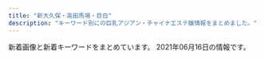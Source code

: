 ```yaml
---
title: "新大久保・高田馬場・目白"
description: "キーワード別にの巨乳アジアン・チャイナエステ嬢情報をまとめました。"
---
```


新着画像と新着キーワードをまとめています。
2021年06月16日の情報です。

<DmmAffiliateIns />
<KeywordTable
  shops={
    [
    {
        "img_links": [
            "http://pretty.este.work/3.jpg",
            "http://pretty.este.work/int1.png",
            "http://pretty.este.work/hana.jpg",
            "http://pretty.este.work/rec1.png",
            "http://pretty.este.work/news.jpg",
            "http://pretty.este.work/sakura.jpg",
            "http://pretty.este.work/1.jpg",
            "http://pretty.este.work/rec2.png",
            "http://pretty.este.work/nana.jpg",
            "http://pretty.este.work/up.jpg",
            "http://pretty.este.work/sayurin.jpg",
            "http://pretty.este.work/ayumi.jpg",
            "http://pretty.este.work/2.jpg",
            "http://pretty.este.work/interior_t.jpg",
            "http://pretty.este.work/4.jpg",
            "http://pretty.este.work/head.jpg",
            "http://pretty.este.work/tg.jpg",
            "http://pretty.este.work/staff_t.jpg"
        ],
        "url": "http://pretty.este.work/",
        "name": "Pretty \uff5e\u30d7\u30ea\u30c6\u30a3\u30fc\uff5e",
        "keywords": {},
        "station": "JR\u9ad8\u7530\u99ac\u5834\u99c5"
    },
    {
        "url": "http://www.aromaonly1.com/",
        "keywords": {
            "C": 3,
            "E": 2,
            "88": 3,
            "D": 2,
            "86": 4
        },
        "name": "NEW ONLY ONE",
        "station": "JR\u9ad8\u7530\u99ac\u5834\u99c5",
        "img_links": [
            "http://www.aromaonly1.com/uploads/e01fa669285bc99ba782abfd90a08bb2.jpg",
            "http://www.aromaonly1.com/images/interior_10.jpg",
            "http://www.aromaonly1.com/images/index_17.jpg",
            "http://www.aromaonly1.com/uploads/ac75f516de3602f2ed5de1d9e2383a35.jpg",
            "http://www.aromaonly1.com/images/index_20.jpg",
            "http://www.aromaonly1.com/uploads/66dc68de1f9c001b6f15d52303314efc.jpg",
            "http://www.aromaonly1.com/images/index_15.jpg",
            "http://www.aromaonly1.com/images/index_12.jpg",
            "http://www.aromaonly1.com/images/service_10.jpg",
            "http://www.aromaonly1.com/images/index_07.jpg",
            "http://www.aromaonly1.com/images/index_11.jpg",
            "http://www.aromaonly1.com/images/link_10.jpg",
            "http://www.aromaonly1.com/images/index_03.jpg",
            "http://www.aromaonly1.com/images/aromaonly1_468x60.png",
            "http://www.aromaonly1.com/uploads/3e6ede4dd71b9611bfc0fc01fff82057.jpg",
            "http://www.aromaonly1.com/uploads/56e94a67d1aa4ea89d5f2064a387ab96.jpg",
            "http://www.aromaonly1.com/uploads/b43afdf6c0db7020b472f89b05664984.jpg",
            "http://www.aromaonly1.com/images/index_19.jpg",
            "http://www.aromaonly1.com/images/index_02.jpg",
            "http://www.aromaonly1.com/uploads/015cba9c432d730d26583fe998534fa6.jpg",
            "http://www.aromaonly1.com/uploads/18799c1985ca7d1cd026808323ec51c2.jpg",
            "http://www.aromaonly1.com/uploads/2f5941103973429d3981087968a845a3.jpg",
            "http://www.aromaonly1.com/images/index_01.jpg",
            "http://www.aromaonly1.com/uploads/0d74a4af5e268e3562daa56048c13906.jpg",
            "http://www.aromaonly1.com/images/service_11.jpg",
            "http://www.aromaonly1.com/uploads/8e9e8b4d89b256773f17dff61368328c.jpg",
            "http://www.aromaonly1.com/uploads/5f4083d49285cbe64774b1bd70e86150.jpg",
            "http://www.aromaonly1.com/images/index_18.jpg",
            "http://www.aromaonly1.com/images/index_21.jpg",
            "http://www.aromaonly1.com/images/index_16.jpg",
            "http://www.aromaonly1.com/images/girls_10.jpg",
            "http://www.aromaonly1.com/images/fanhui.png",
            "http://www.aromaonly1.com/uploads/c24b4a66b959c50d941c227e2167e47a.jpg",
            "http://www.aromaonly1.com/images/index_05.jpg",
            "http://www.aromaonly1.com/my_work/images/pic1.png",
            "http://www.aromaonly1.com/images/index_04.jpg",
            "http://www.aromaonly1.com/images/index_14.jpg",
            "http://www.aromaonly1.com/uploads/39a20c0f1405de5aa73fad53492e41be.jpg",
            "http://www.aromaonly1.com/images/index_06.jpg",
            "http://www.aromaonly1.com/images/index_08.jpg"
        ]
    },
    {
        "url": "http://aes-treat.com/",
        "keywords": {
            "C": 37
        },
        "name": "Lovely Heart \u5927\u4e45\u4fdd\u5225\u9928",
        "station": "JR\u5927\u4e45\u4fdd\u99c5\u5317\u53e3",
        "img_links": [
            "http://aes-treat.com/img/ttl_staff.png",
            "http://aes-treat.com/scdl/staff/10941.jpg",
            "http://aes-treat.com/scdl/staff/11201.jpg",
            "http://aes-treat.com/scdl/staff/10681mb.jpg",
            "http://aes-treat.com/img/system/campaign.jpg",
            "http://aes-treat.com/scdl/staff/11111mb.jpg",
            "http://aes-treat.com/scdl/staff/10902.jpg",
            "http://aes-treat.com/scdl/staff/10861mb.jpg",
            "http://aes-treat.com/scdl/staff/10901mb.jpg",
            "http://aes-treat.com/scdl/staff/11081.jpg",
            "http://aes-treat.com/scdl/staff/10901.jpg",
            "http://aes-treat.com/scdl/staff/11191.jpg",
            "http://aes-treat.com/img/ttl_attbnr.jpg",
            "http://aes-treat.com/scdl/staff/11051.jpg",
            "http://aes-treat.com/scdl/staff/10971.jpg",
            "http://aes-treat.com/scdl/staff/11191mb.jpg",
            "http://aes-treat.com/scdl/staff/11162.jpg",
            "http://aes-treat.com/scdl/staff/10681.jpg",
            "http://aes-treat.com/scdl/staff/10981.jpg",
            "http://aes-treat.com/scdl/staff/11161mb.jpg",
            "http://aes-treat.com/scdl/staff/11081mb.jpg",
            "http://aes-treat.com/scdl/staff/11211mb.jpg",
            "http://aes-treat.com/scdl/staff/10651mb.jpg",
            "http://aes-treat.com/scdl/staff/10721mb.jpg",
            "http://aes-treat.com/scdl/staff/11121.jpg",
            "http://aes-treat.com/i/files/homeimg.jpg",
            "http://aes-treat.com/scdl/staff/10771.jpg",
            "http://aes-treat.com/scdl/staff/10972.jpg",
            "http://aes-treat.com/scdl/staff/11101.jpg",
            "http://aes-treat.com/scdl/staff/10171.jpg",
            "http://aes-treat.com/scdl/staff/10861.jpg",
            "http://aes-treat.com/scdl/staff/10841.jpg",
            "http://aes-treat.com/scdl/staff/10651.jpg",
            "http://aes-treat.com/scdl/staff/11041mb.jpg",
            "http://aes-treat.com/scdl/staff/11161.jpg",
            "http://aes-treat.com/scdl/staff/11131.jpg",
            "http://aes-treat.com/scdl/staff/10811.jpg",
            "http://aes-treat.com/img/ttl_att.png",
            "http://aes-treat.com/scdl/staff/11091mb.jpg",
            "http://aes-treat.com/scdl/staff/10842.jpg",
            "http://aes-treat.com/scdl/staff/10841mb.jpg",
            "http://aes-treat.com/scdl/staff/11201mb.jpg",
            "http://aes-treat.com/scdl/staff/11211.jpg",
            "http://aes-treat.com/scdl/staff/11041.jpg",
            "http://aes-treat.com/scdl/staff/11151mb.jpg",
            "http://aes-treat.com/img/ttl_sister.png",
            "http://aes-treat.com/pic/top2.jpg",
            "http://aes-treat.com/scdl/staff/11101mb.jpg",
            "http://aes-treat.com/scdl/staff/11151.jpg",
            "http://aes-treat.com/scdl/staff/10971mb.jpg",
            "http://aes-treat.com/scdl/staff/10891.jpg",
            "http://aes-treat.com/scdl/staff/10941mb.jpg",
            "http://aes-treat.com/scdl/staff/11051mb.jpg",
            "http://aes-treat.com/img/ttl_nouka.jpg",
            "http://aes-treat.com/scdl/staff/11121mb.jpg",
            "http://aes-treat.com/scdl/staff/10891mb.jpg",
            "http://aes-treat.com/scdl/staff/11111.jpg",
            "http://aes-treat.com/pic/top1.jpg",
            "http://aes-treat.com/pic/head.jpg",
            "http://aes-treat.com/scdl/staff/10811mb.jpg",
            "http://aes-treat.com/scdl/staff/11131mb.jpg",
            "http://aes-treat.com/scdl/staff/10771mb.jpg",
            "http://aes-treat.com/scdl/staff/10171mb.jpg",
            "http://aes-treat.com/scdl/staff/10981mb.jpg",
            "http://aes-treat.com/scdl/staff/10721.jpg",
            "http://aes-treat.com/img/ttl_mobile.jpg",
            "http://aes-treat.com/scdl/staff/11091.jpg"
        ]
    },
    {
        "url": "http://esthe.top/",
        "img_links": [
            "http://esthe.top/images/demo/slider/images/slide3.png",
            "http://esthe.top/images/an_2_05.jpg",
            "http://esthe.top/images/acs_ima/access-02.jpg",
            "http://esthe.top/images/staff_images/staff_04b.jpg",
            "http://esthe.top/images/room_images/gallery-04.jpg",
            "http://esthe.top/images/acs_ima/access-04.jpg",
            "http://esthe.top/images/room_images/gallery-06.jpg",
            "http://esthe.top/images/an_1_06.jpg",
            "http://esthe.top/images/demo/slider/images/slide1.png",
            "http://esthe.top/images/staff_images/staff_09a.jpg",
            "http://esthe.top/images/Bottom_02.jpg",
            "http://esthe.top/images/demo/slider/images/slide4.png",
            "http://esthe.top/images/staff_images/staff_010a.jpg",
            "http://esthe.top/images/an_2_02.jpg",
            "http://esthe.top/images/an_2_06.jpg",
            "http://esthe.top/images/staff_images/staff_010b.jpg",
            "http://esthe.top/images/an_1_04.jpg",
            "http://esthe.top/images/an_1_05.jpg",
            "http://esthe.top/images/staff_images/staff_012a.jpg",
            "http://esthe.top/images/room_images/gallery-02.jpg",
            "http://esthe.top/images/an_2_04.jpg",
            "http://esthe.top/images/demo/slider/tooltips/slide4.png",
            "http://esthe.top/images/demo/slider/tooltips/slide2.png",
            "http://esthe.top/images/staff_images/staff_07a.jpg",
            "http://esthe.top/images/demo/slider/tooltips/slide5.png",
            "http://esthe.top/images/QRcode.jpg",
            "http://esthe.top/images/demo/slider/tooltips/slide1.png",
            "http://esthe.top/images/an_1_02.jpg",
            "http://esthe.top/images/staff_images/staff_013a.jpg",
            "http://esthe.top/images/an_2_03.jpg",
            "http://esthe.top/images/an_1_07.jpg",
            "http://esthe.top/images/staff_images/staff_04a.jpg",
            "http://esthe.top/images/Bottom_01.jpg",
            "http://esthe.top/images/room_images/gallery-03.jpg",
            "http://esthe.top/images/acs_ima/access-01.jpg",
            "http://esthe.top/images/acs_ima/access-03.jpg",
            "http://esthe.top/images/demo/slider/images/slide5.png",
            "http://esthe.top/images/demo/slider/images/slide2.png",
            "http://esthe.top/images/staff_images/staff_09b.jpg",
            "http://esthe.top/images/staff_images/staff_07b.jpg",
            "http://esthe.top/images/staff_images/staff_014a.jpg",
            "http://esthe.top/images/room_images/index-01.jpg",
            "http://esthe.top/images/room_images/gallery-01.jpg",
            "http://esthe.top/images/an_1_03.jpg",
            "http://esthe.top/images/index_02.jpg",
            "http://esthe.top/images/room_images/gallery-05.jpg",
            "http://esthe.top/images/room_images/index-02.jpg",
            "http://esthe.top/images/staff_images/staff_01b.jpg",
            "http://esthe.top/images/an_2_07.jpg",
            "http://esthe.top/images/demo/slider/tooltips/slide3.png",
            "http://esthe.top/images/staff_images/staff_01a.jpg"
        ],
        "station": "JR\u9ad8\u7530\u99ac\u5834\u99c5\u6771\u53e3",
        "keywords": {},
        "name": "RAN\uff5e\u30e9\u30f3\uff5e"
    },
    {
        "name": "\u6625\u306e\u5922",
        "station": "JR\u65b0\u5927\u4e45\u4fdd\u99c5",
        "keywords": {},
        "url": "http://www.harunoyume.com/",
        "img_links": [
            "http://www.harunoyume.com/images/discount.jpg",
            "http://www.harunoyume.com/images/campaign.jpg",
            "http://www.harunoyume.com/images/covergirl.jpg",
            "http://www.harunoyume.com/images/service-image.jpg"
        ]
    },
    {
        "img_links": [
            "http://tkoi.work/images/staff_t.jpg",
            "http://tkoi.work/images/int2.png",
            "http://tkoi.work/images/ta.jpg",
            "http://tkoi.work/sp/images/4.jpg",
            "http://tkoi.work/sp/images/int2.png",
            "http://tkoi.work/sp/images/rec2.png",
            "http://tkoi.work/img/mika1.jpg",
            "http://tkoi.work/sp/img/riri1.jpg",
            "http://tkoi.work/sp/img/mika1.jpg",
            "http://tkoi.work/sp/menu/staff.jpg",
            "http://tkoi.work/img/koko1.jpg",
            "http://tkoi.work/images/interior_t.jpg",
            "http://tkoi.work/images/b3.jpg",
            "http://tkoi.work/sp/images/2.jpg",
            "http://tkoi.work/sp/images/ac2.png",
            "http://tkoi.work/images/4.jpg",
            "http://tkoi.work/sp/images/newsb.png",
            "http://tkoi.work/sp/images/rec1.png",
            "http://tkoi.work/images/main_top.jpg",
            "http://tkoi.work/images/sys1.png",
            "http://tkoi.work/images/main_footer.jpg",
            "http://tkoi.work/sp/images/sys.png",
            "http://tkoi.work/sp/images/footer.png",
            "http://tkoi.work/images/sys2.png",
            "http://tkoi.work/sp/images/int1.png",
            "http://tkoi.work/sp/images/ac1.jpg",
            "http://tkoi.work/sp/images/staff_t.png",
            "http://tkoi.work/images/int1.png",
            "http://tkoi.work/sp/img/ai1.jpg",
            "http://tkoi.work/sp/images/info.png",
            "http://tkoi.work/sp/images/1.jpg",
            "http://tkoi.work/images/news.png",
            "http://tkoi.work/sp/images/head.jpg",
            "http://tkoi.work/sp/images/info_t.jpg",
            "http://tkoi.work/sp/images/news.jpg",
            "http://tkoi.work/sp/images/interior_t.png",
            "http://tkoi.work/sp/img/koko1.jpg",
            "http://tkoi.work/img/ai1.jpg",
            "http://tkoi.work/images/b2.jpg",
            "http://tkoi.work/sp/menu/top.jpg",
            "http://tkoi.work/img/riri1.jpg",
            "http://tkoi.work/images/sm.jpg",
            "http://tkoi.work/sp/images/3.jpg",
            "http://tkoi.work/images/s1.png",
            "http://tkoi.work/images/head.jpg",
            "http://tkoi.work/images/2.jpg",
            "http://tkoi.work/images/mobile.jpg",
            "http://tkoi.work/images/3.jpg",
            "http://tkoi.work/images/b1.jpg",
            "http://tkoi.work/sp/images/tel.jpg",
            "http://tkoi.work/images/1.jpg"
        ],
        "station": "JR\u9ad8\u7530\u99ac\u5834\u99c5\u65e9\u7a32\u7530\u53e3",
        "keywords": {},
        "name": "\u604b",
        "url": "http://tkoi.work/"
    },
    {
        "station": "JR\u5927\u4e45\u4fdd\u99c5\u5357\u53e3",
        "img_links": [],
        "name": "Venus -\u30f4\u30a3\u30fc\u30ca\u30b9-",
        "keywords": {},
        "url": "https://venus.tyo.ac/"
    },
    {
        "station": "JR\u9ad8\u7530\u99ac\u5834\u99c5\u65e9\u7a32\u7530\u53e3",
        "keywords": {
            "C": 7,
            "D": 1,
            "87": 4,
            "88": 4
        },
        "name": "\u60a0\u30a8\u30b9\u30c6",
        "img_links": [
            "http://www.y-rlx.site/images/index_15.jpg",
            "http://www.y-rlx.site/images/card.jpg",
            "http://www.y-rlx.site/images/index_04.jpg",
            "http://www.y-rlx.site/images/index_02.jpg",
            "http://www.y-rlx.site/girl/03.jpg",
            "http://www.y-rlx.site/images/index_05.jpg",
            "http://www.y-rlx.site/images/upload/thumb/117cc02414cb58fe.jpg",
            "http://www.y-rlx.site/images/index_11.jpg",
            "http://www.y-rlx.site/images/upload/thumb/855f910df0047867.jpg",
            "http://www.y-rlx.site/images/index_10.jpg",
            "http://www.y-rlx.site/images/upload/thumb/0d7b4714c8aced28.jpg",
            "http://www.y-rlx.site/images/upload/thumb/e0a26e58e17a1416.jpg",
            "http://www.y-rlx.site/images/index_08.jpg",
            "http://www.y-rlx.site/girl/01.jpg",
            "http://www.y-rlx.site/girl/02.jpg",
            "http://www.y-rlx.site/images/staff_09.jpg",
            "http://www.y-rlx.site/images/index_06.jpg",
            "http://www.y-rlx.site/images/upload/thumb/7ef0dbd713e60157.jpg",
            "http://www.y-rlx.site/images/rec_09.jpg",
            "http://www.y-rlx.site/images/upload/thumb/7ec52ffef2544273.jpg",
            "http://y-rlx.site/images/index_04.jpg",
            "http://www.y-rlx.site/images/upload/thumb/ce6be61afbc07225.jpg",
            "http://www.y-rlx.site/girl/04.jpg",
            "http://www.y-rlx.site/images/index_01.jpg",
            "http://www.y-rlx.site/images/index_07.jpg",
            "http://www.y-rlx.site/images/upload/thumb/0776a8acf9219785.jpg",
            "http://www.y-rlx.site/images/info.jpg",
            "http://www.y-rlx.site/images/upload/thumb/a3dc59474308193e.jpg",
            "http://www.y-rlx.site/girl/05.jpg",
            "http://www.y-rlx.site/images/info_09.jpg",
            "http://www.y-rlx.site/images/index_03.jpg",
            "http://www.y-rlx.site/images/upload/thumb/0a4230132522743d.jpg",
            "http://www.y-rlx.site/images/rec.jpg",
            "http://www.y-rlx.site/images/index_13.jpg",
            "http://www.y-rlx.site/images/index_19.jpg",
            "http://www.y-rlx.site/images/index_09.jpg",
            "http://y-rlx.site/images/index_07.jpg",
            "http://www.y-rlx.site/images/upload/thumb/2c7fdde9ad97892b.jpg",
            "http://www.y-rlx.site/images/index_18.jpg",
            "http://www.y-rlx.site/images/index_20.jpg"
        ],
        "url": "http://www.y-rlx.site/"
    },
    {
        "keywords": {
            "83": 2,
            "86": 2,
            "C": 13
        },
        "url": "http://familiar.ests.jp/",
        "img_links": [
            "http://familiar.ests.jp/photos/sites/33/2020/10/2020101409554799.jpg",
            "http://familiar.ests.jp/photos/sites/33/2019/07/2019073009094778.jpg",
            "http://familiar.ests.jp/photos/sites/33/2019/09/2019092718554568.jpg",
            "http://familiar.ests.jp/photos/sites/33/2020/10/2020101901153954.jpg",
            "http://familiar.ests.jp/images/staff_bj1s.png",
            "http://familiar.ests.jp/images/mobile.jpg",
            "http://familiar.ests.jp/photos/sites/33/2019/09/2019092718570723.jpg",
            "http://familiar.ests.jp/images/news.png",
            "http://familiar.ests.jp/images/service.jpg",
            "http://familiar.ests.jp/images/s_link.png",
            "http://familiar.ests.jp/images/staff_bj4s.png",
            "http://familiar.ests.jp/images/nei_bj1.png",
            "http://familiar.ests.jp/images/bian.jpg",
            "http://familiar.ests.jp/images/s_staff.png",
            "http://familiar.ests.jp/photos/sites/33/2019/09/2019092318545965.jpg",
            "http://familiar.ests.jp/images/s_service.png",
            "http://familiar.ests.jp/images/top.jpg",
            "http://familiar.ests.jp/images/info.png",
            "http://familiar.ests.jp/images/acc.png"
        ],
        "station": "JR\u9ad8\u7530\u99ac\u5834\u99c5\u65e9\u7a32\u7530\u53e3",
        "name": "\u99ac\u5834one"
    },
    {
        "url": "https://www.cocoro556.in/",
        "name": "COCORO",
        "station": "JR\u5927\u4e45\u4fdd\u99c5\u5317\u53e3",
        "img_links": [
            "https://www.cocoro556.in/img/girl/thumb/smain1491773ceed1a7cd35919e9c6866285fb943.jpg",
            "https://www.cocoro556.in/img/material/gm5_rollover.png",
            "https://www.cocoro556.in/img/girl/list/slist1666b52cc464ee28ef5cf18bb2b1e5be8c2.jpg",
            "https://www.cocoro556.in/img/girl/list/slist12642f85375ac3eb532582567360874d2d6.jpg",
            "https://www.cocoro556.in/img/material/gm6_rollover.png",
            "https://www.cocoro556.in/img/material/mobilesite.png",
            "https://www.cocoro556.in/img/material/gm2_rollout.png",
            "https://www.cocoro556.in/img/material/pageheaderimg3.jpg",
            "https://www.cocoro556.in/img/camp/camp20210501premium.jpg",
            "https://www.cocoro556.in/img/girl/list/slist167f0b4414b94d2c934624a47b21815ef54.jpg",
            "https://www.cocoro556.in/img/camp/camp20210403short.jpg",
            "https://www.cocoro556.in/img/material/pd_number.png",
            "https://www.cocoro556.in/img/material/p6_t2.png",
            "https://www.cocoro556.in/img/girl/main/smain1461f806d031a1244ccfaa8b4d307f6ef6d7.jpg",
            "https://www.cocoro556.in/img/girl/thumb/smain1421b75436b0012f83588e08b8d8eb48c8c2.jpg",
            "https://www.cocoro556.in/img/material/p5_t1.png",
            "https://www.cocoro556.in/img/material/p2_t2_subt2.png",
            "https://www.cocoro556.in/img/girl/thumb/smain1671d805234c8fbb465b0ed26b0a1e25b455.jpg",
            "https://www.cocoro556.in/img/material/top_t1.png",
            "https://www.cocoro556.in/img/material/p2_t2_sub_m1_2.png",
            "https://www.cocoro556.in/img/camp/camp20210601.jpg",
            "https://www.cocoro556.in/img/material/gm1_rollout.png",
            "https://www.cocoro556.in/img/material/gm5_rollout.png",
            "https://www.cocoro556.in/img/material/p2_t2_sub_m1_3.png",
            "https://www.cocoro556.in/img/material/photost2rev1.png",
            "https://www.cocoro556.in/img/girl/thumb/smain1493773ceed1a7cd35919e9c6866285fb943.jpg",
            "https://www.cocoro556.in/img/material/top_t3_imgrev1.jpg",
            "https://www.cocoro556.in/img/material/top_t4.png",
            "https://www.cocoro556.in/img/material/photost1.png",
            "https://www.cocoro556.in/img/girl/thumb/smain1461f806d031a1244ccfaa8b4d307f6ef6d7.jpg",
            "https://www.cocoro556.in/img/girl/thumb/smain14634879628e490d1ecf1cd7a9d727569f95.jpg",
            "https://www.cocoro556.in/img/material/gm4_rollout.png",
            "https://www.cocoro556.in/img/material/p6_t1.png",
            "https://www.cocoro556.in/img/girl/thumb/smain16636b52cc464ee28ef5cf18bb2b1e5be8c2.jpg",
            "https://www.cocoro556.in/img/material/top_t3.png",
            "https://www.cocoro556.in/img/material/p2_t2_subt5.png",
            "https://www.cocoro556.in/img/material/p2_t2_subt4_m1.png",
            "https://www.cocoro556.in/img/girl/thumb/smain1442346e3df3ff1cef1386c89c6ba9e9f72e.jpg",
            "https://www.cocoro556.in/img/girl/main/smain16616b52cc464ee28ef5cf18bb2b1e5be8c2.jpg",
            "https://www.cocoro556.in/img/girl/list/slist149a7ba2e87eeed7d2ede49599bc2037647.jpg",
            "https://www.cocoro556.in/img/girl/main/smain1441346e3df3ff1cef1386c89c6ba9e9f72e.jpg",
            "https://www.cocoro556.in/img/girl/main/smain1541a1f8e548a2959236fdd0e7abcde80ac7.jpg",
            "https://www.cocoro556.in/img/material/photost6.png",
            "https://www.cocoro556.in/img/girl/thumb/smain164135ee9e4407f412c3d2708030a189f1c0.jpg",
            "https://www.cocoro556.in/img/material/p2_t2_subt5_m2.png",
            "https://www.cocoro556.in/img/girl/thumb/smain1542a1f8e548a2959236fdd0e7abcde80ac7.jpg",
            "https://www.cocoro556.in/img/material/p2_t2.png",
            "https://www.cocoro556.in/img/material/p2_t2_subt1.png",
            "https://www.cocoro556.in/img/material/gm2_rollover.png",
            "https://www.cocoro556.in/img/material/ftel.png",
            "https://www.cocoro556.in/img/material/gm3_rollover.png",
            "https://www.cocoro556.in/img/material/gm3_rollout.png",
            "https://www.cocoro556.in/img/material/pd_st1.png",
            "https://www.cocoro556.in/img/girl/thumb/smain16626b52cc464ee28ef5cf18bb2b1e5be8c2.jpg",
            "https://www.cocoro556.in/img/material/age_rollout.png",
            "https://www.cocoro556.in/img/material/top_t2.png",
            "https://www.cocoro556.in/img/material/p2_t2_sub_m1_1.png",
            "https://www.cocoro556.in/img/material/pd_st3.png",
            "https://www.cocoro556.in/img/material/pageheaderimg1.jpg",
            "https://www.cocoro556.in/img/material/p2_t2_subt5_m1.png",
            "https://www.cocoro556.in/img/material/photost7.png",
            "https://www.cocoro556.in/img/girl/list/slist144346e3df3ff1cef1386c89c6ba9e9f72e.jpg",
            "https://www.cocoro556.in/img/material/photost5.png",
            "https://www.cocoro556.in/img/material/leftinfo.png",
            "https://www.cocoro556.in/img/girl/thumb/smain1541a1f8e548a2959236fdd0e7abcde80ac7.jpg",
            "https://www.cocoro556.in/img/material/p3_1_t1.png",
            "https://www.cocoro556.in/img/material/gm1_rollover.png",
            "https://www.cocoro556.in/img/girl/thumb/smain1443346e3df3ff1cef1386c89c6ba9e9f72e.jpg",
            "https://www.cocoro556.in/img/girl/thumb/smain1422b75436b0012f83588e08b8d8eb48c8c2.jpg",
            "https://www.cocoro556.in/img/girl/main/smain1491773ceed1a7cd35919e9c6866285fb943.jpg",
            "https://www.cocoro556.in/img/material/p6_t3_subt1.png",
            "https://www.cocoro556.in/img/girl/thumb/smain126332fd72809eba38056753c1720b05d8d5.jpg",
            "https://www.cocoro556.in/img/girl/list/slist16435ee9e4407f412c3d2708030a189f1c0.jpg",
            "https://www.cocoro556.in/img/material/pageheaderimg2.jpg",
            "https://www.cocoro556.in/img/material/p3_t1.png",
            "https://www.cocoro556.in/img/material/p6_t3.png",
            "https://www.cocoro556.in/img/girl/main/smain126142f85375ac3eb532582567360874d2d6.jpg",
            "https://www.cocoro556.in/img/girl/thumb/smain1673d805234c8fbb465b0ed26b0a1e25b455.jpg",
            "https://www.cocoro556.in/img/material/photost3rev1.png",
            "https://www.cocoro556.in/img/girl/thumb/smain126142f85375ac3eb532582567360874d2d6.jpg",
            "https://www.cocoro556.in/img/material/top_t3_subt1.png",
            "https://www.cocoro556.in/img/material/p6_t2_subt1.png",
            "https://www.cocoro556.in/img/girl/thumb/smain1462f806d031a1244ccfaa8b4d307f6ef6d7.jpg",
            "https://www.cocoro556.in/img/girl/list/slist142b75436b0012f83588e08b8d8eb48c8c2.jpg",
            "https://www.cocoro556.in/img/girl/thumb/smain16616b52cc464ee28ef5cf18bb2b1e5be8c2.jpg",
            "https://www.cocoro556.in/img/girl/thumb/smain14922dea5bdda380e76839c012ab24bd9f82.jpg",
            "https://www.cocoro556.in/img/girl/thumb/smain1543ab2e0ee9f9fde8103e9fe80e33b07761.jpg",
            "https://www.cocoro556.in/img/material/pageheaderimg4.jpg",
            "https://www.cocoro556.in/img/girl/main/smain164135ee9e4407f412c3d2708030a189f1c0.jpg",
            "https://www.cocoro556.in/img/material/accminimgrev1.jpg",
            "https://www.cocoro556.in/img/girl/main/smain1671d805234c8fbb465b0ed26b0a1e25b455.jpg",
            "https://www.cocoro556.in/img/girl/thumb/smain1423ae12bc52cc115b3190fbe6a84a8ffa74.jpg",
            "https://www.cocoro556.in/img/girl/thumb/smain126242f85375ac3eb532582567360874d2d6.jpg",
            "https://www.cocoro556.in/img/girl/list/slist154a1f8e548a2959236fdd0e7abcde80ac7.jpg",
            "https://www.cocoro556.in/img/girl/list/slist146f806d031a1244ccfaa8b4d307f6ef6d7.jpg",
            "https://www.cocoro556.in/img/girl/main/smain1421b75436b0012f83588e08b8d8eb48c8c2.jpg",
            "https://www.cocoro556.in/img/material/gm6_rollout.png",
            "https://www.cocoro556.in/img/material/pd_st2.png",
            "https://www.cocoro556.in/img/material/photost4rev1.png",
            "https://www.cocoro556.in/img/girl/thumb/smain1441346e3df3ff1cef1386c89c6ba9e9f72e.jpg",
            "https://www.cocoro556.in/img/material/p2_t2_subt3.png",
            "https://www.cocoro556.in/img/girl/thumb/smain1672d805234c8fbb465b0ed26b0a1e25b455.jpg",
            "https://www.cocoro556.in/img/material/p2_t2_subt4.png"
        ],
        "keywords": {
            "E": 1,
            "\u30bb\u30af\u30b7\u30fc": 1,
            "C": 21
        }
    },
    {
        "url": "http://kobo.mssg.jp/",
        "keywords": {},
        "station": "JR\u5927\u4e45\u4fdd\u99c5\u5317\u53e3",
        "name": "\u6c34\u8272-\u30df\u30ba\u30a4\u30ed-",
        "img_links": [
            "http://kobo.mssg.jp/images/staff_5.jpg",
            "http://kobo.mssg.jp/images/staff_bj1.png",
            "http://kobo.mssg.jp/images/wenzi-staff.png",
            "http://kobo.mssg.jp/images/staff_10a.jpg",
            "http://kobo.mssg.jp/layer/images/top/top_02.jpg",
            "http://kobo.mssg.jp/layer/images/top/top_04.jpg",
            "http://kobo.mssg.jp/images/info.png",
            "http://kobo.mssg.jp/layer/images/top/top_03.jpg",
            "http://kobo.mssg.jp/images/staff_8.jpg",
            "http://kobo.mssg.jp/images/top1.jpg",
            "http://kobo.mssg.jp/layer/images/top/top_01.jpg",
            "http://kobo.mssg.jp/images/1.jpg",
            "http://kobo.mssg.jp/images/staff_9b.jpg",
            "http://kobo.mssg.jp/images/staff_4.jpg",
            "http://kobo.mssg.jp/layer/images/top/top_05.jpg",
            "http://kobo.mssg.jp/layer/images/top/top_08.png",
            "http://kobo.mssg.jp/layer/images/top.jpg",
            "http://kobo.mssg.jp/images/staff_9a.jpg",
            "http://kobo.mssg.jp/layer/images/top/top_06.jpg",
            "http://kobo.mssg.jp/images/staff_8a.jpg",
            "http://kobo.mssg.jp/images/staff_bj4.png",
            "http://kobo.mssg.jp/images/s_info.png",
            "http://kobo.mssg.jp/images/top2.jpg",
            "http://kobo.mssg.jp/images/staff_2a.jpg",
            "http://kobo.mssg.jp/images/staff_2b.jpg"
        ]
    },
    {
        "img_links": [
            "http://www.china-es.info/images/news.jpg",
            "http://www.china-es.info/images/menu/top.jpg",
            "http://www.china-es.info/images/rec2.jpg",
            "http://www.china-es.info/images/int1.jpg",
            "http://www.china-es.info/img/ringo1.jpg",
            "http://www.china-es.info/images/mobile.jpg",
            "http://www.china-es.info/images/sys3.jpg",
            "http://www.china-es.info/images/menu/staff.jpg",
            "http://www.china-es.info/images/menu/interior.jpg",
            "http://www.china-es.info/images/int2.jpg",
            "http://www.china-es.info/images/int4.jpg",
            "http://www.china-es.info/images/rec1.jpg",
            "http://www.china-es.info/images/sys1.jpg",
            "http://www.china-es.info/images/int3.jpg",
            "http://www.china-es.info/images/top.jpg",
            "http://www.china-es.info/images/staff_t.jpg",
            "http://www.china-es.info/images/interior_t.jpg",
            "http://www.china-es.info/img/nana1.jpg",
            "http://www.china-es.info/img/hibiki1.jpg",
            "http://www.china-es.info/images/sys2.jpg",
            "http://www.china-es.info/images/head.jpg",
            "http://www.china-es.info/img/nana2.jpg"
        ],
        "station": "JR\u9ad8\u7530\u99ac\u5834\u99c5\u65e9\u7a32\u7530\u53e3",
        "name": "Honey At Home \u30cf\u30cb\u30fc\u30a2\u30c3\u30c8\u30db\u30fc\u30e0",
        "url": "http://www.china-es.info/",
        "keywords": {}
    },
    {
        "url": "http://www.e-candy.work/",
        "img_links": [
            "http://www.e-candy.work/images/interior_t.png",
            "http://www.e-candy.work/img/mimi1.jpg",
            "http://www.e-candy.work/img/yui1.jpg",
            "http://www.e-candy.work/images/staff_t.png",
            "http://www.e-candy.work/img/rina1.jpg",
            "http://www.e-candy.work/img/haruka1.jpg",
            "http://www.e-candy.work/img/miki1.jpg",
            "http://www.e-candy.work/images/5.jpg",
            "http://www.e-candy.work/img/hana1.jpg",
            "http://www.e-candy.work/images/sys2.jpg",
            "http://www.e-candy.work/img/risa1.jpg",
            "http://www.e-candy.work/img/ai1.jpg",
            "http://www.e-candy.work/images/9.jpg",
            "http://www.e-candy.work/images/tel.jpg",
            "http://www.e-candy.work/images/11.jpg",
            "http://www.e-candy.work/images/1.jpg",
            "http://www.e-candy.work/images/s1.png",
            "http://www.e-candy.work/images/8.jpg",
            "http://www.e-candy.work/images/int1.png",
            "http://www.e-candy.work/img/nana1.jpg",
            "http://www.e-candy.work/images/newface.png",
            "http://www.e-candy.work/images/3.jpg",
            "http://www.e-candy.work/images/6.jpg",
            "http://www.e-candy.work/images/sys1.jpg",
            "http://www.e-candy.work/img/nami1.jpg",
            "http://www.e-candy.work/images/info.png",
            "http://www.e-candy.work/images/10.jpg",
            "http://www.e-candy.work/images/12.jpg",
            "http://www.e-candy.work/images/sys3.png",
            "http://www.e-candy.work/images/4.jpg",
            "http://www.e-candy.work/images/int2.png",
            "http://www.e-candy.work/images/head.jpg",
            "http://www.e-candy.work/images/7.jpg",
            "http://www.e-candy.work/img/aya1.jpg",
            "http://www.e-candy.work/images/mobile.jpg",
            "http://www.e-candy.work/images/news.jpg"
        ],
        "station": "\u65b0\u5927\u4e45\u4fdd\u99c5",
        "name": "Lui\uff5e\u30eb\u30a4\uff5e",
        "keywords": {}
    },
    {
        "keywords": {},
        "name": "Rabenda\u30fb\u30e9\u30d9\u30f3\u30c0\u30fc",
        "url": "http://gogonoheya.ies.fun/",
        "station": "JR\u5927\u4e45\u4fdd\u99c5\u5317\u53e3",
        "img_links": []
    },
    {
        "name": "Lovely Heart",
        "url": "http://aes-salon.com/",
        "station": "JR\u5927\u4e45\u4fdd\u99c5\u5317\u53e3",
        "img_links": [
            "http://aes-salon.com/scdl/staff/10411mb.jpg",
            "http://aes-salon.com/scdl/staff/10292.jpg",
            "http://aes-salon.com/scdl/staff/10441mb.jpg",
            "http://aes-salon.com/scdl/staff/10591mb.jpg",
            "http://aes-salon.com/scdl/staff/10631.jpg",
            "http://aes-salon.com/scdl/staff/10562.jpg",
            "http://aes-salon.com/img/ttl_staff.png",
            "http://aes-salon.com/scdl/staff/10621mb.jpg",
            "http://aes-salon.com/img/access/roaddm.png",
            "http://aes-salon.com/scdl/staff/10091.jpg",
            "http://aes-salon.com/scdl/staff/10693.jpg",
            "http://aes-salon.com/img/ttl_bekan.jpg",
            "http://aes-salon.com/scdl/staff/10501.jpg",
            "http://aes-salon.com/img/ttl_sister.png",
            "http://aes-salon.com/scdl/staff/10092.jpg",
            "http://aes-salon.com/img/system/campaign.jpg",
            "http://aes-salon.com/scdl/staff/10641.jpg",
            "http://aes-salon.com/scdl/staff/10651mb.jpg",
            "http://aes-salon.com/img/ttl_att.png",
            "http://aes-salon.com/img/access/road3.jpg",
            "http://aes-salon.com/scdl/staff/10602.jpg",
            "http://aes-salon.com/scdl/staff/10083.jpg",
            "http://aes-salon.com/scdl/staff/10511.jpg",
            "http://aes-salon.com/pic/head.jpg",
            "http://aes-salon.com/scdl/staff/10694.jpg",
            "http://aes-salon.com/scdl/staff/10571mb.jpg",
            "http://aes-salon.com/scdl/staff/10711.jpg",
            "http://aes-salon.com/scdl/staff/10081mb.jpg",
            "http://aes-salon.com/scdl/staff/10501mb.jpg",
            "http://aes-salon.com/scdl/staff/10561mb.jpg",
            "http://aes-salon.com/scdl/staff/10441.jpg",
            "http://aes-salon.com/scdl/staff/10721mb.jpg",
            "http://aes-salon.com/scdl/staff/10691.jpg",
            "http://aes-salon.com/scdl/staff/10342.jpg",
            "http://aes-salon.com/scdl/staff/10341.jpg",
            "http://aes-salon.com/scdl/staff/10472.jpg",
            "http://aes-salon.com/scdl/staff/10731.jpg",
            "http://aes-salon.com/scdl/staff/10701mb.jpg",
            "http://aes-salon.com/scdl/staff/10592.jpg",
            "http://aes-salon.com/scdl/staff/10351.jpg",
            "http://aes-salon.com/scdl/staff/10601mb.jpg",
            "http://aes-salon.com/scdl/staff/10721.jpg",
            "http://aes-salon.com/pic/top2.jpg",
            "http://aes-salon.com/scdl/staff/10461.jpg",
            "http://aes-salon.com/scdl/staff/10081.jpg",
            "http://aes-salon.com/scdl/staff/10082.jpg",
            "http://aes-salon.com/scdl/staff/10591.jpg",
            "http://aes-salon.com/scdl/staff/10641mb.jpg",
            "http://aes-salon.com/i/files/homeimg.jpg",
            "http://aes-salon.com/scdl/staff/10291mb.jpg",
            "http://aes-salon.com/scdl/staff/10671.jpg",
            "http://aes-salon.com/scdl/staff/10601.jpg",
            "http://aes-salon.com/scdl/staff/10571.jpg",
            "http://aes-salon.com/scdl/staff/10291.jpg",
            "http://aes-salon.com/scdl/staff/10121.jpg",
            "http://aes-salon.com/scdl/staff/10701.jpg",
            "http://aes-salon.com/img/access/road2.jpg",
            "http://aes-salon.com/scdl/staff/10411.jpg",
            "http://aes-salon.com/scdl/staff/10671mb.jpg",
            "http://aes-salon.com/img/ttl_attbnr.jpg",
            "http://aes-salon.com/scdl/staff/10502.jpg",
            "http://aes-salon.com/scdl/staff/10563.jpg",
            "http://aes-salon.com/scdl/staff/10121mb.jpg",
            "http://aes-salon.com/scdl/staff/10461mb.jpg",
            "http://aes-salon.com/scdl/staff/10661.jpg",
            "http://aes-salon.com/scdl/staff/10661mb.jpg",
            "http://aes-salon.com/img/ttl_mobile.jpg",
            "http://aes-salon.com/scdl/staff/10692.jpg",
            "http://aes-salon.com/img/access/road4.jpg",
            "http://aes-salon.com/scdl/staff/10731mb.jpg",
            "http://aes-salon.com/scdl/staff/10462.jpg",
            "http://aes-salon.com/scdl/staff/10412.jpg",
            "http://aes-salon.com/scdl/staff/10651.jpg",
            "http://aes-salon.com/scdl/staff/10561.jpg",
            "http://aes-salon.com/scdl/staff/10122.jpg",
            "http://aes-salon.com/scdl/staff/10471mb.jpg",
            "http://aes-salon.com/img/ttl_nouka.jpg",
            "http://aes-salon.com/scdl/staff/10711mb.jpg",
            "http://aes-salon.com/pic/top1.jpg",
            "http://aes-salon.com/scdl/staff/10511mb.jpg",
            "http://aes-salon.com/scdl/staff/10691mb.jpg",
            "http://aes-salon.com/scdl/staff/10351mb.jpg",
            "http://aes-salon.com/img/access/road1.jpg",
            "http://aes-salon.com/scdl/staff/10621.jpg",
            "http://aes-salon.com/scdl/staff/10341mb.jpg",
            "http://aes-salon.com/scdl/staff/10091mb.jpg",
            "http://aes-salon.com/scdl/staff/10471.jpg",
            "http://aes-salon.com/scdl/staff/10631mb.jpg"
        ],
        "keywords": {
            "C": 38
        }
    },
    {
        "img_links": [
            "http://www.enchuen.com/images/icon_eng.png",
            "http://www.enchuen.com/images/interior04_s.jpg",
            "http://www.enchuen.com/images/img_service07.png",
            "http://www.enchuen.com/images/h2_instagam.png",
            "http://www.enchuen.com/images/interior03.jpg",
            "http://www.enchuen.com/images/img_service06.png",
            "http://www.enchuen.com/images/top_slider2.jpg",
            "http://www.enchuen.com/images/interior02_s.jpg",
            "http://www.enchuen.com/images/img_service04.png",
            "http://www.enchuen.com/images/img_service03.png",
            "http://www.enchuen.com/images/btn_gnavi06_no.png",
            "http://www.enchuen.com/images/mail_header.png",
            "http://www.enchuen.com/images/img_service05.png",
            "http://www.enchuen.com/images/img_slider02.png",
            "http://www.enchuen.com/images/ins_header.png",
            "http://www.enchuen.com/images/img_slider03.png",
            "http://www.enchuen.com/images/img_aromaoil.png",
            "http://www.enchuen.com/images/pagetop.png",
            "http://www.enchuen.com/images/h2_alltherapist.png",
            "http://www.enchuen.com/images/therapist_yona_s.jpg",
            "http://www.enchuen.com/images/therapist_kaori_s.jpg",
            "http://www.enchuen.com/images/therapist_noa_s.jpg",
            "http://www.enchuen.com/images/q_qa.png",
            "http://www.enchuen.com/images/btn_gnavi01_no.png",
            "http://www.enchuen.com/images/tw_footer.png",
            "http://www.enchuen.com/images/btn_gnavi04_no.png",
            "http://www.enchuen.com/images/btn_gnavi05_no.png",
            "http://www.enchuen.com/images/img_service02.png",
            "http://www.enchuen.com/images/interior01.jpg",
            "http://www.enchuen.com/images/h2_information.png",
            "http://www.enchuen.com/images/therapist_noa.jpg",
            "http://www.enchuen.com/images/interior02.jpg",
            "http://www.enchuen.com/images/ban-tel.png",
            "http://www.enchuen.com/images/h2_alliancegide.png",
            "http://www.enchuen.com/images/icon_chi.png",
            "http://www.enchuen.com/images/therapist_yume.jpg",
            "http://www.enchuen.com/images/tw_header.png",
            "http://www.enchuen.com/images/tel_header.png",
            "http://www.enchuen.com/images/h2_servicecontents.png",
            "http://www.enchuen.com/images/mess_footer.png",
            "http://www.enchuen.com/images/interior04.jpg",
            "http://www.enchuen.com/images/btn_gnavi02_no.png",
            "http://www.enchuen.com/images/top_slider1.jpg",
            "http://www.enchuen.com/images/h2_contact.png",
            "http://www.enchuen.com/images/img_comimgsoon.jpg",
            "http://www.enchuen.com/images/therapist_yume_s.jpg",
            "http://www.enchuen.com/images/img_slider01.png",
            "http://www.enchuen.com/images/h2_twitter.png",
            "http://www.enchuen.com/images/btn_gnavi03_no.png",
            "http://www.enchuen.com/images/therapist_yona.jpg",
            "http://www.enchuen.com/images/h2_link01.png",
            "http://www.enchuen.com/images/a_qa.png",
            "http://www.enchuen.com/images/interior01_s.jpg",
            "http://www.enchuen.com/images/h2_linkban.png",
            "http://www.enchuen.com/images/h2_qa.png",
            "http://www.enchuen.com/images/img_service01.png",
            "http://www.enchuen.com/images/top_slider6.jpg",
            "http://www.enchuen.com/images/top_slider5.jpg",
            "http://www.enchuen.com/images/h2_alliancegide2.png",
            "http://www.enchuen.com/images/therapist_kaori.jpg",
            "http://www.enchuen.com/images/top_slider3.jpg",
            "http://www.enchuen.com/images/top_slider4.jpg",
            "http://www.enchuen.com/images/interior03_s.jpg",
            "http://www.enchuen.com/images/ins_footer.png"
        ],
        "url": "http://www.enchuen.com/",
        "keywords": {
            "C": 4
        },
        "name": "\u7e01\u4e2d\u7e01\uff5e\u3048\u3093\u3061\u3085\u3046\u3048\u3093\uff5e",
        "station": "JR\u65b0\u5927\u4e45\u4fdd\u99c5"
    },
    {
        "img_links": [
            "https://est-hana.com/img/girl/main/smain184149673a0eecbfdaab27d1a016ce6f4281.jpg",
            "https://est-hana.com/img/girl/thumb/smain184149673a0eecbfdaab27d1a016ce6f4281.jpg",
            "https://est-hana.com/img/material/photorenew2rev1.jpg",
            "https://est-hana.com/img/girl/list/slist19753ce52e0264e81a8a42e5d3c84dd833e.jpg",
            "https://est-hana.com/img/whatnew/20200401min60.jpg",
            "https://est-hana.com/img/material/returnbtn.png",
            "https://est-hana.com/img/girl/list/s75_face.jpg",
            "https://est-hana.com/img/girl/list/sface19753ce52e0264e81a8a42e5d3c84dd833e.jpg",
            "https://est-hana.com/img/girl/main/smain197153ce52e0264e81a8a42e5d3c84dd833e.jpg",
            "https://est-hana.com/img/girl/thumb/s77_1.jpg",
            "https://est-hana.com/img/girl/pickup/topgirl20180908131653.png",
            "https://est-hana.com/img/girl/thumb/smain193281777917c863b2cd265723b9cb5a3c32.jpg",
            "https://est-hana.com/img/girl/thumb/smain1871110bf62c88dcefca310cdc127f9b11f2.jpg",
            "https://est-hana.com/img/girl/list/s77_face.jpg",
            "https://est-hana.com/img/girl/list/sface191ec56c0d5cc68365ea11e2e52a40272d8.jpg",
            "https://est-hana.com/img/girl/thumb/smain197153ce52e0264e81a8a42e5d3c84dd833e.jpg",
            "https://est-hana.com/img/girl/list/s163_list.jpg",
            "https://est-hana.com/img/material/gm2_rollout.png",
            "https://est-hana.com/img/material/gm4_rollout.png",
            "https://est-hana.com/img/material/top_t3.png",
            "https://est-hana.com/img/girl/pickup/pickup20190528135649.jpg",
            "https://est-hana.com/img/girl/list/sface199a8b144d9cbd006fc9dffdf23ad77de07.jpg",
            "https://est-hana.com/img/girl/list/s77_list.jpg",
            "https://est-hana.com/img/girl/main/smain1931e3a7504f14e2050f14cb6782d72bb46c.jpg",
            "https://est-hana.com/img/girl/thumb/smain1991a8b144d9cbd006fc9dffdf23ad77de07.jpg",
            "https://est-hana.com/img/material/photorenew1.jpg",
            "https://est-hana.com/img/girl/list/s173_list.jpg",
            "https://est-hana.com/img/girl/list/sface189e9ae2d8752cd8b9474ebd62df9909f9b.jpg",
            "https://est-hana.com/img/material/click_tel_btn.png",
            "https://est-hana.com/img/material/massap5.jpg",
            "https://est-hana.com/img/material/gm1_rollout.png",
            "https://est-hana.com/img/girl/list/s88_list.jpg",
            "https://est-hana.com/img/material/sys_course2_rev2.png",
            "https://est-hana.com/img/material/sys_course3_rev1.png",
            "https://est-hana.com/img/girl/list/slist187110f9d5212fd19d8b8410ec6bff294e6.jpg",
            "https://est-hana.com/img/material/photorenew4.jpg",
            "https://est-hana.com/img/girl/list/slist110d5ce8a5906e2cdaf90af47c9395e0dff.jpg",
            "https://est-hana.com/img/girl/main/s88_1.jpg",
            "https://est-hana.com/img/girl/main/smain1891e9ae2d8752cd8b9474ebd62df9909f9b.jpg",
            "https://est-hana.com/img/material/top_twitter.png",
            "https://est-hana.com/img/girl/list/s173_face.jpg",
            "https://est-hana.com/img/girl/thumb/smain1911ec56c0d5cc68365ea11e2e52a40272d8.jpg",
            "https://est-hana.com/img/girl/main/smain1871110bf62c88dcefca310cdc127f9b11f2.jpg",
            "https://est-hana.com/img/girl/list/s139_list.jpg",
            "https://est-hana.com/img/girl/main/s86_1.jpg",
            "https://est-hana.com/img/camp/camp20210601.png",
            "https://est-hana.com/img/material/detailwaku.png",
            "https://est-hana.com/img/material/sframe2014.png",
            "https://est-hana.com/img/girl/list/slist193a69a1a063a3159e298d18b691542266d.jpg",
            "https://est-hana.com/img/girl/list/slist18449673a0eecbfdaab27d1a016ce6f4281.jpg",
            "https://est-hana.com/img/girl/pickup/pickup20190118192153.jpg",
            "https://est-hana.com/img/girl/thumb/smain18725b09cd881b1f036f9f4970616c10b474.jpg",
            "https://est-hana.com/img/girl/main/s173_1.jpg",
            "https://est-hana.com/img/material/hosi5.png",
            "https://est-hana.com/img/material/massap3.jpg",
            "https://est-hana.com/img/girl/thumb/smain1913da4fa2da2e801312734721e1a44d8e19.jpg",
            "https://est-hana.com/img/material/photorenew3.jpg",
            "https://est-hana.com/img/girl/main/s139_1.jpg",
            "https://est-hana.com/img/girl/thumb/smain1912da4fa2da2e801312734721e1a44d8e19.jpg",
            "https://est-hana.com/img/material/massap4.jpg",
            "https://est-hana.com/img/girl/thumb/s86_1.jpg",
            "https://est-hana.com/img/material/hosi4.png",
            "https://est-hana.com/img/material/gm5_rollout.png",
            "https://est-hana.com/img/material/massap1.jpg",
            "https://est-hana.com/img/girl/thumb/s75_1.jpg",
            "https://est-hana.com/img/material/m6.png",
            "https://est-hana.com/img/girl/list/s139_face.jpg",
            "https://est-hana.com/img/girl/thumb/s173_1.jpg",
            "https://est-hana.com/img/material/day.png",
            "https://est-hana.com/img/material/line1.png",
            "https://est-hana.com/img/girl/list/slist19053cc33bb85f739f63e84c2ae2c41c2eb.jpg",
            "https://est-hana.com/img/material/systme_t2.png",
            "https://est-hana.com/img/girl/pickup/topgirl20161016054301.png",
            "https://est-hana.com/img/girl/list/s86_list.jpg",
            "https://est-hana.com/img/girl/list/slist189e9ae2d8752cd8b9474ebd62df9909f9b.jpg",
            "https://est-hana.com/img/material/massa_t1.png",
            "https://est-hana.com/img/material/top_t6.png",
            "https://est-hana.com/img/material/photorenew5.jpg",
            "https://est-hana.com/img/material/sys_option.png",
            "https://est-hana.com/img/girl/list/s180_list.jpg",
            "https://est-hana.com/img/girl/thumb/s77_2.jpg",
            "https://est-hana.com/img/girl/pickup/pickup20190118192257.jpg",
            "https://est-hana.com/img/material/top_t2_img_rev2.jpg",
            "https://est-hana.com/img/girl/main/smain1901e7f2a11706f93c08ab1eb76c57c0a501.jpg",
            "https://est-hana.com/img/girl/thumb/smain19725e2ed7efe2de621955e09d12295a13ee.jpg",
            "https://est-hana.com/img/girl/pickup/topgirl20180308214256.png",
            "https://est-hana.com/img/girl/list/s86_face.jpg",
            "https://est-hana.com/img/girl/list/sface190e7f2a11706f93c08ab1eb76c57c0a501.jpg",
            "https://est-hana.com/img/material/top_t2.png",
            "https://est-hana.com/img/material/topflashimg1.jpg",
            "https://est-hana.com/img/material/gm6_rollout.png",
            "https://est-hana.com/img/material/d16.png",
            "https://est-hana.com/img/girl/pickup/pickup20180830201105.jpg",
            "https://est-hana.com/img/girl/list/sface8365230fc40840a020ba3ed47600db4b4a.jpg",
            "https://est-hana.com/img/girl/main/smain1911ec56c0d5cc68365ea11e2e52a40272d8.jpg",
            "https://est-hana.com/img/material/top_t5.png",
            "https://est-hana.com/img/girl/thumb/s139_1.jpg",
            "https://est-hana.com/img/girl/pickup/topgirl20140510202547.png",
            "https://est-hana.com/img/girl/list/s180_face.jpg",
            "https://est-hana.com/img/girl/list/slist8365230fc40840a020ba3ed47600db4b4a.jpg",
            "https://est-hana.com/img/girl/main/s77_1.jpg",
            "https://est-hana.com/img/girl/thumb/s77_3.jpg",
            "https://est-hana.com/img/girl/thumb/s88_1.jpg",
            "https://est-hana.com/img/girl/list/sface110404ef9fc79e2a0a04d64b621c22a0c77.jpg",
            "https://est-hana.com/img/material/sys_etc.png",
            "https://est-hana.com/img/material/infopanel.png",
            "https://est-hana.com/img/material/accsess_picter2.jpg",
            "https://est-hana.com/img/girl/pickup/topgirl20190528141109.png",
            "https://est-hana.com/img/girl/pickup/pickup20181218104555.jpg",
            "https://est-hana.com/img/material/accsess_station.png",
            "https://est-hana.com/img/material/massap6.jpg",
            "https://est-hana.com/img/girl/list/s88_face.jpg",
            "https://est-hana.com/img/girl/list/s75_list.jpg",
            "https://est-hana.com/img/girl/thumb/s180_1.jpg",
            "https://est-hana.com/img/girl/main/s75_1.jpg",
            "https://est-hana.com/img/girl/pickup/pickup20190121202926.jpg",
            "https://est-hana.com/img/whatnew/20200401_mask.jpg",
            "https://est-hana.com/img/girl/pickup/pickup20191214162524.jpg",
            "https://est-hana.com/img/girl/list/sface193e3a7504f14e2050f14cb6782d72bb46c.jpg",
            "https://est-hana.com/img/girl/list/s163_face.jpg",
            "https://est-hana.com/img/material/month.png",
            "https://est-hana.com/img/girl/list/slist199a8b144d9cbd006fc9dffdf23ad77de07.jpg",
            "https://est-hana.com/img/girl/list/sface201dc74ab8dea78d771771d5fda7bccc989.jpg",
            "https://est-hana.com/img/girl/pickup/pickup20180526173711.jpg",
            "https://est-hana.com/img/girl/thumb/smain1891e9ae2d8752cd8b9474ebd62df9909f9b.jpg",
            "https://est-hana.com/img/material/massap2.jpg",
            "https://est-hana.com/img/material/systme_t1.png",
            "https://est-hana.com/img/girl/list/sface18449673a0eecbfdaab27d1a016ce6f4281.jpg",
            "https://est-hana.com/img/girl/thumb/smain184249673a0eecbfdaab27d1a016ce6f4281.jpg",
            "https://est-hana.com/img/girl/list/slist2012ba9beda1a19f1ba57dcc87485d57321.jpg",
            "https://est-hana.com/img/material/staffdetail_t1.png",
            "https://est-hana.com/img/girl/pickup/topgirl20140502225842.png",
            "https://est-hana.com/img/girl/pickup/pickup20191208191053.jpg",
            "https://est-hana.com/img/whatnew/20200304.jpg",
            "https://est-hana.com/img/material/staff_t1.png",
            "https://est-hana.com/img/girl/thumb/smain1931e3a7504f14e2050f14cb6782d72bb46c.jpg",
            "https://est-hana.com/img/material/staff_t1rev1.png",
            "https://est-hana.com/img/girl/thumb/s173_2.jpg",
            "https://est-hana.com/img/material/age.png",
            "https://est-hana.com/img/girl/list/slist191ec56c0d5cc68365ea11e2e52a40272d8.jpg",
            "https://est-hana.com/img/material/sys_course1_rev2.png",
            "https://est-hana.com/img/girl/main/smain1991a8b144d9cbd006fc9dffdf23ad77de07.jpg",
            "https://est-hana.com/img/girl/pickup/topgirl20180526173824.png",
            "https://est-hana.com/img/material/top_t4.png",
            "https://est-hana.com/img/girl/thumb/smain1901e7f2a11706f93c08ab1eb76c57c0a501.jpg",
            "https://est-hana.com/img/girl/list/sface187386757ea62d773ca58e2457fc23b8e13.jpg",
            "https://est-hana.com/img/material/gm3_rollout.png",
            "https://est-hana.com/img/girl/main/s180_1.jpg",
            "https://est-hana.com/img/girl/thumb/smain1902e7f2a11706f93c08ab1eb76c57c0a501.jpg",
            "https://est-hana.com/img/girl/pickup/pickup20141227182613.jpeg",
            "https://est-hana.com/img/girl/pickup/pickup20190227121102.jpg",
            "https://est-hana.com/img/material/massap7.jpg",
            "https://est-hana.com/img/girl/pickup/topgirl20141227182718.png",
            "https://est-hana.com/img/material/w3.png"
        ],
        "url": "https://est-hana.com/",
        "station": "JR\u5927\u4e45\u4fdd\u99c5\u5317\u53e3",
        "keywords": {
            "C": 40,
            "E": 4
        },
        "name": "\u82b1"
    },
    {
        "keywords": {},
        "name": "\u697d\u5712",
        "url": "http://massage-1.net/",
        "img_links": [
            "http://massage-1.net/images/top/top_06.jpg",
            "http://massage-1.net/images/page_top.png",
            "http://massage-1.net/images/top/top_03.jpg",
            "http://massage-1.net/images/staff_image/staf_05a.jpg",
            "http://massage-1.net/images/top/top_08.png",
            "http://massage-1.net/images/top/top_04.jpg",
            "http://massage-1.net/images/top/top_02.jpg",
            "http://massage-1.net/images/top/top_01.jpg",
            "http://massage-1.net/images/top/top_05.jpg",
            "http://massage-1.net/images/home/top.jpg"
        ],
        "station": "JR\u9ad8\u7530\u99ac\u5834\u99c5\u65e9\u7a32\u7530\u53e3"
    },
    {
        "name": "\u98a8\u96c5\u5802 \uff5e\u3075\u3046\u304c\u3069\u3046\uff5e",
        "keywords": {},
        "station": "JR\u9ad8\u7530\u99ac\u5834\u99c5\u65e9\u7a32\u7530\u53e3",
        "url": "http://www.kity.work/",
        "img_links": [
            "http://www.kity.work/images/sys.jpg",
            "http://www.kity.work/images/s2.jpg",
            "http://www.kity.work/staff/sara.jpg",
            "http://www.kity.work/images/6.jpg",
            "http://www.kity.work/images/3.jpg",
            "http://www.kity.work/images/1.jpg",
            "http://www.kity.work/img/sara1.jpg",
            "http://www.kity.work/img/nana1.jpg",
            "http://www.kity.work/staff/aoi.jpg",
            "http://www.kity.work/img/yuka2.jpg",
            "http://www.kity.work/images/s1.png",
            "http://www.kity.work/img/erina2.jpg",
            "http://www.kity.work/img/yuka1.jpg",
            "http://www.kity.work/images/tel.jpg",
            "http://www.kity.work/images/5.jpg",
            "http://www.kity.work/img/aoi1.jpg",
            "http://www.kity.work/images/ac2.jpg",
            "http://www.kity.work/staff/yuka.jpg",
            "http://www.kity.work/img/erina1.jpg",
            "http://www.kity.work/img/aoi2.jpg",
            "http://www.kity.work/images/7.jpg",
            "http://www.kity.work/images/interior_t.jpg",
            "http://www.kity.work/img/sara2.jpg",
            "http://www.kity.work/images/news.jpg",
            "http://www.kity.work/images/tg.jpg",
            "http://www.kity.work/images/head.jpg",
            "http://www.kity.work/staff/erina.jpg",
            "http://www.kity.work/staff/nana.jpg",
            "http://www.kity.work/images/s1.jpg",
            "http://www.kity.work/images/int1.jpg",
            "http://www.kity.work/images/staff_t.jpg",
            "http://www.kity.work/images/int2.jpg",
            "http://www.kity.work/images/up.jpg"
        ]
    },
    {
        "name": "\u6708\u306e\u82b1",
        "url": "https://tsukinohana88.wixsite.com/index",
        "img_links": [
            "https://static.wixstatic.com/media/80a184_685d8785c64448469efbaecd356f0615~mv2.jpg",
            "https://static.wixstatic.com/media/80a184_60e3e10d71c6473ca82f313fefc49773~mv2.png",
            "https://static.wixstatic.com/media/80a184_37c7b495532e44808fa932ada8728921~mv2.png",
            "https://static.wixstatic.com/media/80a184_9dc0d14b20d54a71a6cb9f57217e8a32~mv2.png",
            "https://static.wixstatic.com/media/80a184_6f8a99a76cfa4e8cb6871f8cdc4667f5~mv2.png",
            "https://static.wixstatic.com/media/80a184_126746405a7f40f191a12f71b777ea41~mv2.png",
            "https://static.wixstatic.com/media/71aabe_7fde48e91203411687f75bf66049b810~mv2.jpg",
            "https://static.wixstatic.com/media/80a184_fc46eb4762dc45d5aaded3823ed9ff89~mv2.png",
            "https://static.wixstatic.com/media/80a184_b70a2c117ac542f79ec2a2014b642be4~mv2.png",
            "https://static.wixstatic.com/media/80a184_d01c61ede293427e90b1ce25be8720c0~mv2.png",
            "https://static.wixstatic.com/media/80a184_ec567299218a41eeb0cb491d6a584398~mv2.png",
            "https://static.wixstatic.com/media/80a184_5208b825bc574a8e8c38cfed61640f7b~mv2.png",
            "https://static.wixstatic.com/media/80a184_f4cca0709e8a42dfbc72e26393934723~mv2.jpg",
            "https://static.wixstatic.com/media/80a184_a8e12af9159e4af2bbd2cf724caf4e6a~mv2.jpeg"
        ],
        "station": "JR\u65b0\u5927\u4e45\u4fdd\u99c5",
        "keywords": {}
    },
    {
        "img_links": [],
        "keywords": {},
        "url": "http://familiar.tyo.cm/",
        "station": "JR\u65b0\u5927\u4e45\u4fdd\u99c5",
        "name": "Familiar\u30fb\u30d5\u30a1\u30df\u30ea\u30fc\u30a2"
    },
    {
        "name": "\u7652\u3057\u306e\u51fa\u4f1a\u3044",
        "url": "http://p-aroma.work/",
        "keywords": {},
        "station": "JR\u5927\u4e45\u4fdd\u99c5\u5317\u53e3",
        "img_links": [
            "http://p-aroma.work/images/s1.jpg",
            "http://p-aroma.work/img/mayu1.png",
            "http://p-aroma.work/images/tel.jpg",
            "http://p-aroma.work/images/sys.png",
            "http://p-aroma.work/img/kasumi1.png",
            "http://p-aroma.work/images/interior_t.png",
            "http://p-aroma.work/staff/haru.jpg",
            "http://p-aroma.work/images/7.jpg",
            "http://p-aroma.work/images/staff_t.png",
            "http://p-aroma.work/images/6.jpg",
            "http://p-aroma.work/images/mobile.jpg",
            "http://p-aroma.work/images/3.jpg",
            "http://p-aroma.work/img/ayaka1.png",
            "http://p-aroma.work/images/s1.png",
            "http://p-aroma.work/images/news.jpg",
            "http://p-aroma.work/staff/ayaka.jpg",
            "http://p-aroma.work/images/head.jpg",
            "http://p-aroma.work/img/haru1.png",
            "http://p-aroma.work/staff/rina.jpg",
            "http://p-aroma.work/images/4.jpg",
            "http://p-aroma.work/staff/kasumi.jpg",
            "http://p-aroma.work/images/int1.png",
            "http://p-aroma.work/staff/mirai.jpg",
            "http://p-aroma.work/images/s2.jpg",
            "http://p-aroma.work/img/mirai1.png",
            "http://p-aroma.work/img/rina1.png",
            "http://p-aroma.work/staff/mayu.jpg",
            "http://p-aroma.work/images/1.jpg",
            "http://p-aroma.work/images/2.jpg",
            "http://p-aroma.work/images/int2.png"
        ]
    }
]
}
/>
<DmmAffiliateScript />

